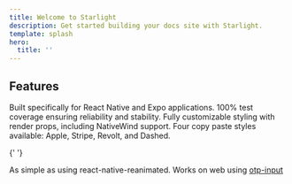 ```yaml
---
title: Welcome to Starlight
description: Get started building your docs site with Starlight.
template: splash
hero:
  title: ''
---
```



<Hero />


## Features

<CardGrid stagger>
  <Card title="React Native/Expo Support" icon="laptop">
    Built specifically for React Native and Expo applications.
  </Card>
  <Card title="Production Ready" icon="approve-check">
    100% test coverage ensuring reliability and stability.
  </Card>
  <Card title="Customizable Styling" icon="setting">
    Fully customizable styling with render props, including NativeWind support.
  </Card>
  <Card title="Multiple Styles" icon="pencil">
    Four copy paste styles available: Apple, Stripe, Revolt, and Dashed.
  </Card>

{' '}

<Card title="Easily Animated" icon="puzzle">
  As simple as using react-native-reanimated.
</Card>

  <Card title="Web Support" icon="puzzle">
    Works on web  using <a href="https://github.com/guilhermerodz/input-otp" target="_blank" rel="noopener noreferrer">otp-input</a>
  </Card>
</CardGrid>

